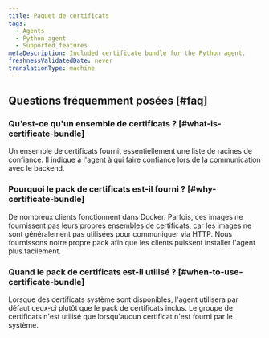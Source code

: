 ```yaml
---
title: Paquet de certificats
tags:
  - Agents
  - Python agent
  - Supported features
metaDescription: Included certificate bundle for the Python agent.
freshnessValidatedDate: never
translationType: machine
---
```


## Questions fréquemment posées [#faq]

### Qu'est-ce qu'un ensemble de certificats ? [#what-is-certificate-bundle]

Un ensemble de certificats fournit essentiellement une liste de racines de confiance. Il indique à l'agent à qui faire confiance lors de la communication avec le backend.

### Pourquoi le pack de certificats est-il fourni ? [#why-certificate-bundle]

De nombreux clients fonctionnent dans Docker. Parfois, ces images ne fournissent pas leurs propres ensembles de certificats, car les images ne sont généralement pas utilisées pour communiquer via HTTP. Nous fournissons notre propre pack afin que les clients puissent installer l'agent plus facilement.

### Quand le pack de certificats est-il utilisé ? [#when-to-use-certificate-bundle]

Lorsque des certificats système sont disponibles, l'agent utilisera par défaut ceux-ci plutôt que le pack de certificats inclus. Le groupe de certificats n'est utilisé que lorsqu'aucun certificat n'est fourni par le système.